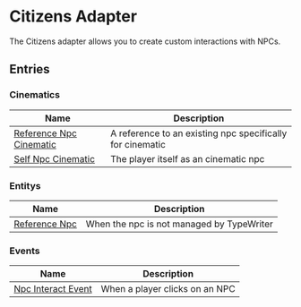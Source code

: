 
<UnsupportedWarning adapter />

# Citizens Adapter

The Citizens adapter allows you to create custom interactions with NPCs.

## Entries

### Cinematics

| Name | Description |
| ---- | ----------- |
| [Reference Npc Cinematic](./entries/cinematic/reference_npc_cinematic.mdx) | A reference to an existing npc specifically for cinematic |
| [Self Npc Cinematic](./entries/cinematic/self_npc_cinematic.mdx) | The player itself as an cinematic npc |

### Entitys

| Name | Description |
| ---- | ----------- |
| [Reference Npc](./entries/entity/reference_npc.mdx) | When the npc is not managed by TypeWriter |

### Events

| Name | Description |
| ---- | ----------- |
| [Npc Interact Event](./entries/event/on_npc_interact.mdx) | When a player clicks on an NPC |

